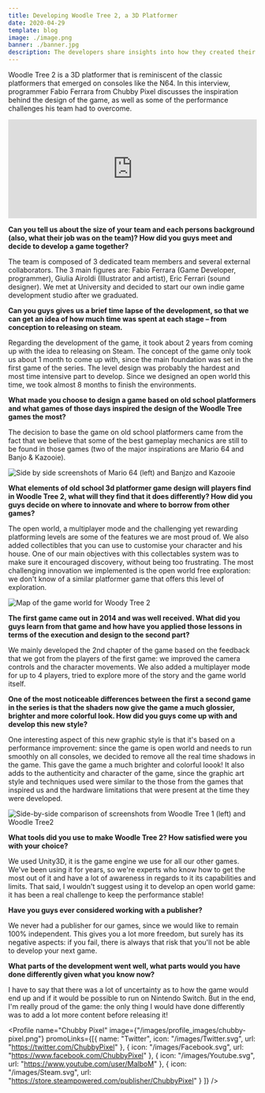 ```yaml
---
title: Developing Woodle Tree 2, a 3D Platformer
date: 2020-04-29
template: blog
image: ./image.png
banner: ./banner.jpg
description: The developers share insights into how they created their latest platformer, including the inspiration they took from old school games.
---
```


Woodle Tree 2 is a 3D platformer that is reminiscent of the classic platformers that emerged on consoles like the N64. In this interview, programmer Fabio Ferrara from Chubby Pixel discusses the inspiration behind the design of the game, as well as some of the performance challenges his team had to overcome. 

<div stlye="display:block; width: 100%; max-width: 500px; margin: 0 auto;">
<iframe src="https://store.steampowered.com/widget/1173740/" frameborder="0" width="100%" height="200"></iframe></div>

**Can you tell us about the size of your team and each persons background (also, what their job was on the team)? How did you guys meet and decide to develop a game together?**

The team is composed of 3 dedicated team members and several external collaborators. The 3 main figures are: Fabio Ferrara (Game Developer, programmer), Giulia Airoldi (Illustrator and artist), Eric Ferrari (sound designer). We met at University and decided to start our own indie game development studio after we graduated.

**Can you guys gives us a brief time lapse of the development, so that we can get an idea of how much time was spent at each stage – from conception to releasing on steam.**

Regarding the development of the game, it took about 2 years from coming up with the idea to releasing on Steam. The concept of the game only took us about 1 month to come up with, since the main foundation was set in the first game of the series. The level design was probably the hardest and most time intensive part to develop. Since we designed an open world this time, we took almost 8 months to finish the environments.

**What made you choose to design a game based on old school platformers and what games of those days inspired the design of the Woodle Tree games the most?**

The decision to base the game on old school platformers came from the fact that we believe that some of the best gameplay mechanics are still to be found in those games (two of the major inspirations are Mario 64 and Banjo & Kazooie).

![Side by side screenshots of Mario 64 (left) and Banjzo and Kazooie](./oldschool-games.png)

**What elements of old school 3d platformer game design will players find in Woodle Tree 2, what will they find that it does differently? How did you guys decide on where to innovate and where to borrow from other games?**

The open world, a multiplayer mode and the challenging yet rewarding platforming levels are some of the features we are most proud of. We also added collectibles that you can use to customise your character and his house. One of our main objectives with this collectables system was to make sure it encouraged discovery, without being too frustrating. The most challenging innovation we implemented is the open world free exploration: we don't know of a similar platformer game that offers this level of exploration.

![Map of the game world for Woody Tree 2](./open-world.png)

**The first game came out in 2014 and was well received. What did you guys learn from that game and how have you applied those lessons in terms of the execution and design to the second part?**

We mainly developed the 2nd chapter of the game based on the feedback that we got from the players of the first game: we improved the camera controls and the character movements. We also added a multiplayer mode for up to 4 players, tried to explore more of the story and the game world itself.

**One of the most noticeable differences between the first a second game in the series is that the shaders now give the game a much glossier, brighter and more colorful look. How did you guys come up with and develop this new style?**

One interesting aspect of this new graphic style is that it's based on a performance improvement: since the game is open world and needs to run smoothly on all consoles, we decided to remove all the real time shadows in the game. This gave the game a much brighter and colorful loook! It also adds to the authenticity and character of the game, since the graphic art style and techniques used were similar to the those from the games that inspired us and the hardware limitations that were present at the time they were developed.

![Side-by-side comparison of screenshots from Woodle Tree 1 (left) and Woodle Tree2](./graphics-comparison.png)

**What tools did you use to make Woodle Tree 2? How satisfied were you with your choice?**

We used Unity3D, it is the game engine we use for all our other games. We've been using it for years, so we're experts who know how to get the most out of it and have a lot of awareness in regards to it its capabilities and limits. That said, I wouldn't suggest using it to develop an open world game: it has been a real challenge to keep the performance stable!

**Have you guys ever considered working with a publisher?**

We never had a publisher for our games, since we would like to remain 100% independent. This gives you a lot more freedom, but surely has its negative aspects: if you fail, there is always that risk that you'll not be able to develop your next game.

**What parts of the development went well, what parts would you have done differently given what you know now?**

I have to say that there was a lot of uncertainty as to how the game would end up and if it would be possible to run on Nintendo Switch. But in the end, I'm really proud of the game: the only thing I would have done differently was to add a lot more content before releasing it!

<Profile name="Chubby Pixel" image={"/images/profile_images/chubby-pixel.png"} promoLinks={[{
            name: "Twitter",
            icon: "/images/Twitter.svg",
            url: "https://twitter.com/ChubbyPixel"
        }, {
            icon: "/images/Facebook.svg",
            url: "https://www.facebook.com/ChubbyPixel"
        }, 
        {
            icon: "/images/Youtube.svg",
            url: "https://www.youtube.com/user/MalboM"
        },
        {
            icon: "/images/Steam.svg",
            url: "https://store.steampowered.com/publisher/ChubbyPixel"
        }
        ]} />